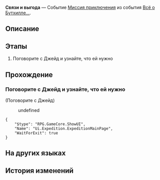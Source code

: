{{Дополнить|Диалоги.}}
{{Миссия Инфобокс
|id              = 8022301
|Название        = 
|Изображение     = Миссия Освоения Связи и выгода.png
|Тип             = Миссия приключения
|События         = Всё о Бутхилле...
|Глава           = 
|Условия         = 
* Завершена [[Миссия Освоения]] ''[[Ночь в городе вечнозимья]]''
* Достигните [[Уровень Освоения|Уровня Освоения]] 21
|Персонажи       = Джейд; Первопроходец
|СтартЛокация    = Базовая зона
|Мир             = Космическая станция «Герта»
|Локации         = Базовая зона
|Предыдущая      = 
|Следующая       = 
|Награды         = Кредиты*5 000
}}
'''Связи и выгода''' — Событие [[Миссия приключения]] из события [[Всё о Бутхилле...]].

==Описание==
{{Описание|<!--официальное описание из Перекрёстка судеб-->}}

==Этапы==
# Поговорите с Джейд и узнайте, что ей нужно

==Прохождение==
{{Дополнить}}


===Поговорите с Джейд и узнайте, что ей нужно===
{{Описание миссии|локация=Базовая зона|У Джейд, исследовательницы из Отдела прикладных искусств, к вам какая-то просьба. Сама Джейд выглядит подозрительно, да ещё и старается говорить шёпотом. Вы не знаете, чего она от вас хочет...}}
{{Диалог Начало}}

;(Поговорите с Джейд)
:{{Диалог|Стрелка}} undefined
:<!--Unknown TalkSentence: 802230002-->
:<!--Unknown TalkSentence: 802230003-->
<!--Unknown TalkSentence: 802230101-->
<pre>{
	"$type": "RPG.GameCore.ShowUI",
	"Name": "Ui.Expedition.ExpeditionMainPage",
	"WaitForExit": true
}</pre>
{{Диалог Конец}}

==На других языках==
{{На других языках
|en   = Networking and Profits
|zhs  = 人情利益
|zht  = 人情利益
|ja   = 人情と利益
|ko   = 인정과 이익
|es   = Contactos y beneficios
|fr   = Réseautage et bénéfice
|ru   = Связи и выгода
|th   = น้ำใจและผลประโยชน์
|vi   = Tình Người Và Lợi Ích
|de   = Gefälligkeiten und Interessen
|id   = Koneksi dan Keuntungan
|pt   = Networking e Lucros
}}

==История изменений==
{{История изменений|2.7}}
